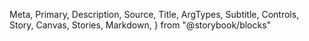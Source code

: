   Meta,
  Primary,
  Description,
  Source,
  Title,
  ArgTypes,
  Subtitle,
  Controls,
  Story,
  Canvas,
  Stories,
  Markdown,
} from "@storybook/blocks"

<Meta of={Box} />

<Title />

<Description of={Box} />

```tsx
import { Box } from "@einride/ui"
```

## Basic

<Description of={Box.Basic} />

<Canvas of={Box.Basic} />

<Controls of={Box.Basic} />
